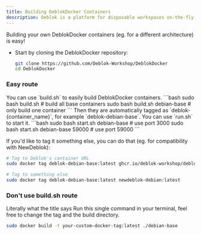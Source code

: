 ```yaml
---
title: Building DeblokDocker Containers
description: Deblok is a platform for disposable workspaces on-the-fly.
---
```




Building your own DeblokDocker containers (eg. for a different architecture) is easy!


* Start by cloning the DeblokDocker repository:
    ```bash
    git clone https://github.com/Deblok-Workshop/DeblokDocker
    cd DeblokDocker
    ```


### Easy route
<Steps>
<Step>
You can use `build.sh` to easily build DeblokDocker containers.
```bash
sudo bash build.sh # build all base containers
sudo bash build.sh debian-base # only build one container
```

</Step>
<Step>
Then they are automatically tagged as `deblok-{container_name}`, for example `deblok-debian-base`.
You can use `run.sh` to start it.
```bash
sudo bash start.sh debian-base # use port 3000
sudo bash start.sh debian-base 59000 # use port 59000
```

If you'd like to tag it something else, you can do that (eg. for compatibility with NewDeblok):
```bash
# Tag to Deblok's container URL
sudo docker tag deblok-debian-base:latest ghcr.io/deblok-workshop/deblokdocker/debian-base:latest

# Tag to something else
sudo docker tag deblok-debian-base:latest newdeblok-debian:latest 
```
</Step>
</Steps>

### Don't use build.sh route
Literally what the title says
<Steps>
<Step>
Run this single command in your terminal, feel free to change the tag and the build directory.
```bash
sudo docker build -t your-custom-docker-tag:latest ./debian-base
```
</Step>
</Steps>